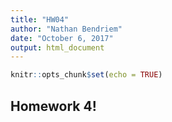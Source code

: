 ```yaml
---
title: "HW04"
author: "Nathan Bendriem"
date: "October 6, 2017"
output: html_document
---
```


```r
knitr::opts_chunk$set(echo = TRUE)
```

## Homework 4!


